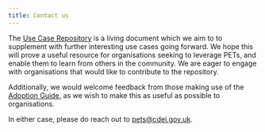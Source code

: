 ```yaml
---
title: Contact us
---
```



<CookieBanner />

The [Use Case Repository](/repository) is a living document which we aim to to supplement with further interesting use cases going forward. We hope this will prove a useful resource for organisations seeking to leverage PETs, and enable them to learn from others in the community. We are eager to engage with organisations that would like to contribute to the repository.

Additionally, we would welcome feedback from those making use of the [Adoption Guide](/adoption-guide), as we wish to make this as useful as possible to organisations.

In either case, please do reach out to [pets@cdei.gov.uk][pets-email].

[pets-email]: mailto:pets@cdei.gov.uk

